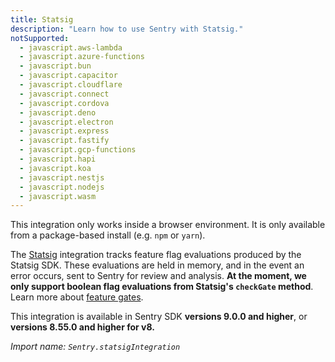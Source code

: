 ```yaml
---
title: Statsig
description: "Learn how to use Sentry with Statsig."
notSupported:
  - javascript.aws-lambda
  - javascript.azure-functions
  - javascript.bun
  - javascript.capacitor
  - javascript.cloudflare
  - javascript.connect
  - javascript.cordova
  - javascript.deno
  - javascript.electron
  - javascript.express
  - javascript.fastify
  - javascript.gcp-functions
  - javascript.hapi
  - javascript.koa
  - javascript.nestjs
  - javascript.nodejs
  - javascript.wasm
---
```


<PlatformContent includePath="feature-flags/prerelease-alert" />

<Alert level="info">

This integration only works inside a browser environment. It is only available from a package-based install (e.g. `npm` or `yarn`).

</Alert>

The [Statsig](https://www.statsig.com) integration tracks feature flag evaluations produced by the Statsig SDK. These evaluations are held in memory, and in the event an error occurs, sent to Sentry for review and analysis. **At the moment, we only support boolean flag evaluations from Statsig's `checkGate` method**. Learn more about [feature gates](https://docs.statsig.com/feature-flags/working-with/).

This integration is available in Sentry SDK **versions 9.0.0 and higher**, or **versions 8.55.0 and higher for v8.**

_Import name: `Sentry.statsigIntegration`_

<PlatformContent includePath="/configuration/statsig" />

<PlatformContent includePath="feature-flags/next-steps" />

